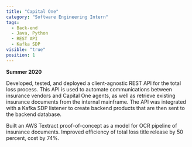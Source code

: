 ```yaml
---
title: "Capital One"
category: "Software Engineering Intern"
tags:
  - Back-end
  - Java, Python
  - REST API
  - Kafka SDP
visible: "true"
position: 1
---
```

**Summer 2020**

Developed, tested, and deployed a client-agnostic REST API for the total loss process.  This API is used to automate communications between insurance vendors and Capital One agents, 
as well as retrieve existing insurance documents from the internal mainframe.  The API was integrated with a Kafka SDP listener to create backend products that are then sent to the backend database.

Built an AWS Textract proof-of-concept as a model for OCR pipeline of insurance documents.  Improved efficiency of total loss title release by 50 percent, cost by 74%.